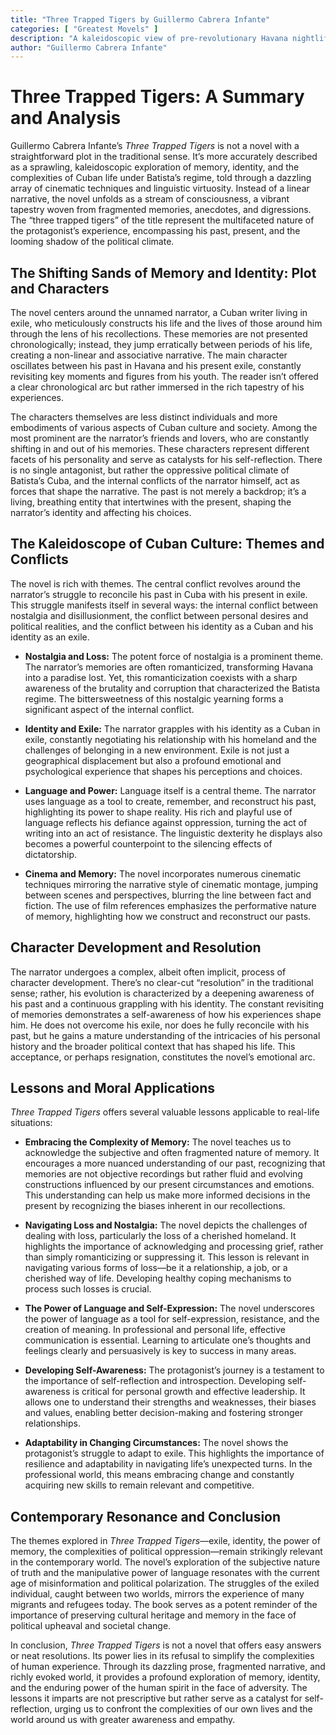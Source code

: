 ```yaml
---
title: "Three Trapped Tigers by Guillermo Cabrera Infante"
categories: [ "Greatest Movels" ]
description: "A kaleidoscopic view of pre-revolutionary Havana nightlife."
author: "Guillermo Cabrera Infante"
---
```

# Three Trapped Tigers: A Summary and Analysis

Guillermo Cabrera Infante's *Three Trapped Tigers* is not a novel with a straightforward plot in the traditional sense. It's more accurately described as a sprawling, kaleidoscopic exploration of memory, identity, and the complexities of Cuban life under Batista's regime, told through a dazzling array of cinematic techniques and linguistic virtuosity.  Instead of a linear narrative, the novel unfolds as a stream of consciousness, a vibrant tapestry woven from fragmented memories, anecdotes, and digressions.  The "three trapped tigers" of the title represent the multifaceted nature of the protagonist's experience, encompassing his past, present, and the looming shadow of the political climate.

## The Shifting Sands of Memory and Identity: Plot and Characters

The novel centers around the unnamed narrator, a Cuban writer living in exile, who meticulously constructs his life and the lives of those around him through the lens of his recollections.  These memories are not presented chronologically; instead, they jump erratically between periods of his life, creating a non-linear and associative narrative. The main character oscillates between his past in Havana and his present exile, constantly revisiting key moments and figures from his youth.  The reader isn't offered a clear chronological arc but rather immersed in the rich tapestry of his experiences.

The characters themselves are less distinct individuals and more embodiments of various aspects of Cuban culture and society.  Among the most prominent are the narrator's friends and lovers, who are constantly shifting in and out of his memories.  These characters represent different facets of his personality and serve as catalysts for his self-reflection.  There is no single antagonist, but rather the oppressive political climate of Batista's Cuba, and the internal conflicts of the narrator himself, act as forces that shape the narrative.  The past is not merely a backdrop; it's a living, breathing entity that intertwines with the present, shaping the narrator's identity and affecting his choices.

## The Kaleidoscope of Cuban Culture: Themes and Conflicts

The novel is rich with themes.  The central conflict revolves around the narrator's struggle to reconcile his past in Cuba with his present in exile. This struggle manifests itself in several ways: the internal conflict between nostalgia and disillusionment, the conflict between personal desires and political realities, and the conflict between his identity as a Cuban and his identity as an exile.

* **Nostalgia and Loss:**  The potent force of nostalgia is a prominent theme. The narrator’s memories are often romanticized, transforming Havana into a paradise lost. Yet, this romanticization coexists with a sharp awareness of the brutality and corruption that characterized the Batista regime. The bittersweetness of this nostalgic yearning forms a significant aspect of the internal conflict.

* **Identity and Exile:** The narrator grapples with his identity as a Cuban in exile, constantly negotiating his relationship with his homeland and the challenges of belonging in a new environment.  Exile is not just a geographical displacement but also a profound emotional and psychological experience that shapes his perceptions and choices.

* **Language and Power:** Language itself is a central theme. The narrator uses language as a tool to create, remember, and reconstruct his past, highlighting its power to shape reality.  His rich and playful use of language reflects his defiance against oppression, turning the act of writing into an act of resistance. The linguistic dexterity he displays also becomes a powerful counterpoint to the silencing effects of dictatorship.

* **Cinema and Memory:** The novel incorporates numerous cinematic techniques mirroring the narrative style of cinematic montage, jumping between scenes and perspectives, blurring the line between fact and fiction.  The use of film references emphasizes the performative nature of memory, highlighting how we construct and reconstruct our pasts.

## Character Development and Resolution

The narrator undergoes a complex, albeit often implicit, process of character development. There’s no clear-cut “resolution” in the traditional sense; rather, his evolution is characterized by a deepening awareness of his past and a continuous grappling with his identity. The constant revisiting of memories demonstrates a self-awareness of how his experiences shape him. He does not overcome his exile, nor does he fully reconcile with his past, but he gains a mature understanding of the intricacies of his personal history and the broader political context that has shaped his life. This acceptance, or perhaps resignation, constitutes the novel's emotional arc.


## Lessons and Moral Applications

*Three Trapped Tigers* offers several valuable lessons applicable to real-life situations:

* **Embracing the Complexity of Memory:** The novel teaches us to acknowledge the subjective and often fragmented nature of memory.  It encourages a more nuanced understanding of our past, recognizing that memories are not objective recordings but rather fluid and evolving constructions influenced by our present circumstances and emotions.  This understanding can help us make more informed decisions in the present by recognizing the biases inherent in our recollections.


* **Navigating Loss and Nostalgia:** The novel depicts the challenges of dealing with loss, particularly the loss of a cherished homeland. It highlights the importance of acknowledging and processing grief, rather than simply romanticizing or suppressing it.  This lesson is relevant in navigating various forms of loss—be it a relationship, a job, or a cherished way of life.  Developing healthy coping mechanisms to process such losses is crucial.

* **The Power of Language and Self-Expression:** The novel underscores the power of language as a tool for self-expression, resistance, and the creation of meaning.  In professional and personal life, effective communication is essential. Learning to articulate one’s thoughts and feelings clearly and persuasively is key to success in many areas.


* **Developing Self-Awareness:** The protagonist’s journey is a testament to the importance of self-reflection and introspection.   Developing self-awareness is critical for personal growth and effective leadership. It allows one to understand their strengths and weaknesses, their biases and values, enabling better decision-making and fostering stronger relationships.


* **Adaptability in Changing Circumstances:** The novel shows the protagonist's struggle to adapt to exile. This highlights the importance of resilience and adaptability in navigating life’s unexpected turns.  In the professional world, this means embracing change and constantly acquiring new skills to remain relevant and competitive.


## Contemporary Resonance and Conclusion

The themes explored in *Three Trapped Tigers*—exile, identity, the power of memory, the complexities of political oppression—remain strikingly relevant in the contemporary world.  The novel's exploration of the subjective nature of truth and the manipulative power of language resonates with the current age of misinformation and political polarization. The struggles of the exiled individual, caught between two worlds, mirrors the experience of many migrants and refugees today. The book serves as a potent reminder of the importance of preserving cultural heritage and memory in the face of political upheaval and societal change.

In conclusion, *Three Trapped Tigers* is not a novel that offers easy answers or neat resolutions. Its power lies in its refusal to simplify the complexities of human experience.  Through its dazzling prose, fragmented narrative, and richly evoked world, it provides a profound exploration of memory, identity, and the enduring power of the human spirit in the face of adversity. The lessons it imparts are not prescriptive but rather serve as a catalyst for self-reflection, urging us to confront the complexities of our own lives and the world around us with greater awareness and empathy.

